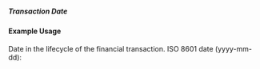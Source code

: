 ===== Transaction Date ===== 
{{for revision 1.03}}
==== Example Usage ====

Date in the lifecycle of the financial transaction.  ISO 8601 date (yyyy-mm-dd):

<code xml>
    <transaction-date iso-date="2010-05-27"/>
</code>